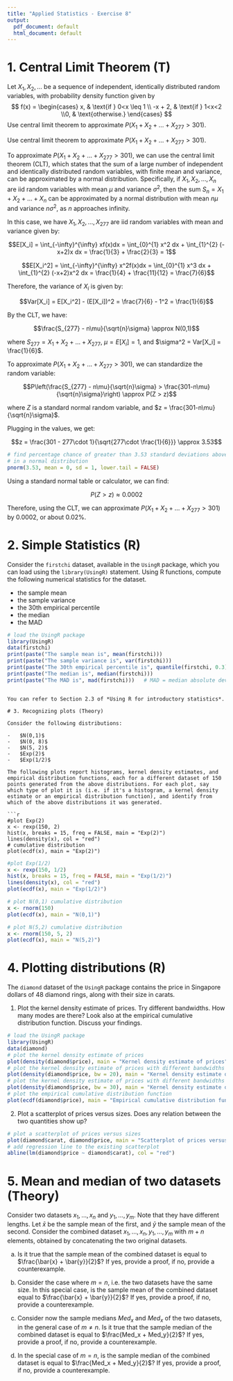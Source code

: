 ```yaml
---
title: "Applied Statistics - Exercise 8"
output:
  pdf_document: default
  html_document: default
---
```


# 1. Central Limit Theorem (T)

Let $X_1, X_2,\ldots$ be a sequence of independent, identically distributed random variables, with probability density function given by $$
f(x) = \begin{cases} x, & \text{if } 0<x \leq 1 \\ -x + 2, & \text{if } 1<x<2 \\0, & \text{otherwise.} \end{cases}
$$ Use central limit theorem to approximate $P(X_1 +X_2 + \ldots + X_{277} > 301)$.

Use central limit theorem to approximate $P(X_1 +X_2 + \ldots + X_{277} > 301)$.

To approximate $P(X_1 +X_2 + \ldots + X_{277} > 301)$, we can use the central limit theorem (CLT), which states that the sum of a large number of independent and identically distributed random variables, with finite mean and variance, can be approximated by a normal distribution. Specifically, if $X_1, X_2, \ldots, X_n$ are iid random variables with mean $\mu$ and variance $\sigma^2$, then the sum $S_n = X_1 + X_2 + \ldots + X_n$ can be approximated by a normal distribution with mean $n\mu$ and variance $n\sigma^2$, as $n$ approaches infinity.

In this case, we have $X_1, X_2, \ldots, X_{277}$ are iid random variables with mean and variance given by:

$$E[X_i] = \int_{-\infty}^{\infty} xf(x)dx = \int_{0}^{1} x^2 dx + \int_{1}^{2} (-x+2)x dx = \frac{1}{3} + \frac{2}{3} = 1$$

$$E[X_i^2] = \int_{-\infty}^{\infty} x^2f(x)dx = \int_{0}^{1} x^3 dx + \int_{1}^{2} (-x+2)x^2 dx = \frac{1}{4} + \frac{11}{12} = \frac{7}{6}$$

Therefore, the variance of $X_i$ is given by:

$$Var[X_i] = E[X_i^2] - (E[X_i])^2 = \frac{7}{6} - 1^2 = \frac{1}{6}$$

By the CLT, we have:

$$\frac{S_{277} - n\mu}{\sqrt{n}\sigma} \approx N(0,1)$$

where $S_{277} = X_1 + X_2 + \ldots + X_{277}$, $\mu = E[X_i] = 1$, and $\sigma^2 = Var[X_i] = \frac{1}{6}$.

To approximate $P(X_1 +X_2 + \ldots + X_{277} > 301)$, we can standardize the random variable:

$$P\left(\frac{S_{277} - n\mu}{\sqrt{n}\sigma} > \frac{301-n\mu}{\sqrt{n}\sigma}\right) \approx P(Z > z)$$

where $Z$ is a standard normal random variable, and $z = \frac{301-n\mu}{\sqrt{n}\sigma}$.

Plugging in the values, we get:

$$z = \frac{301 - 277\cdot 1}{\sqrt{277\cdot \frac{1}{6}}} \approx 3.53$$

```r
# find percentage chance of greater than 3.53 standard deviations above the mean
# in a normal distribution
pnorm(3.53, mean = 0, sd = 1, lower.tail = FALSE)
```

Using a standard normal table or calculator, we can find:

$$P(Z > z) \approx 0.0002$$

Therefore, using the CLT, we can approximate $P(X_1 +X_2 + \ldots + X_{277} > 301)$ by 0.0002, or about 0.02%.

# 2. Simple Statistics (R)

Consider the `firstchi` dataset, available in the `UsingR` package, which you can load using the `library(UsingR)` statement. Using R functions, compute the following numerical statistics for the dataset.

-   the sample mean
-   the sample variance
-   the 30th empirical percentile
-   the median
-   the MAD

```r
# load the UsingR package
library(UsingR)
data(firstchi)
print(paste("The sample mean is", mean(firstchi)))
print(paste("The sample variance is", var(firstchi)))
print(paste("The 30th empirical percentile is", quantile(firstchi, 0.3)))
print(paste("The median is", median(firstchi)))
print(paste("The MAD is", mad(firstchi)))   # MAD = median absolute deviation from the median
```
```

You can refer to Section 2.3 of *Using R for introductory statistics*.

# 3. Recognizing plots (Theory)

Consider the following distributions:

-   $N(0,1)$
-   $N(0, 8)$
-   $N(5, 2)$
-   $Exp(2)$
-   $Exp(1/2)$

The following plots report histograms, kernel density estimates, and empirical distribution functions, each for a different dataset of 150 points generated from the above distributions. For each plot, say which type of plot it is (i.e. if it's a histogram, a kernel density estimate or an empirical distribution function), and identify from which of the above distributions it was generated.

```r
#plot Exp(2)
x <- rexp(150, 2)
hist(x, breaks = 15, freq = FALSE, main = "Exp(2)")
lines(density(x), col = "red")
# cumulative distribution
plot(ecdf(x), main = "Exp(2)")
```

```r
#plot Exp(1/2)
x <- rexp(150, 1/2)
hist(x, breaks = 15, freq = FALSE, main = "Exp(1/2)")
lines(density(x), col = "red")
plot(ecdf(x), main = "Exp(1/2)")
```

```r
# plot N(0,1) cumulative distribution
x <- rnorm(150)
plot(ecdf(x), main = "N(0,1)")
```

```r
# plot N(5,2) cumulative distribution
x <- rnorm(150, 5, 2)
plot(ecdf(x), main = "N(5,2)")
```


# 4. Plotting distributions (R)

The `diamond` dataset of the `UsingR` package contains the price in Singapore dollars of 48 diamond rings, along with their size in carats.

1.  Plot the kernel density estimate of prices. Try different bandwidths. How many modes are there? Look also at the empirical cumulative distribution function. Discuss your findings.
```r
# load the UsingR package
library(UsingR)
data(diamond)
# plot the kernel density estimate of prices
plot(density(diamond$price), main = "Kernel density estimate of prices")
# plot the kernel density estimate of prices with different bandwidths
plot(density(diamond$price, bw = 20), main = "Kernel density estimate of prices with bandwidth = 20")
# plot the kernel density estimate of prices with different bandwidths
plot(density(diamond$price, bw = 30), main = "Kernel density estimate of prices with bandwidth = 30")
# plot the empirical cumulative distribution function
plot(ecdf(diamond$price), main = "Empirical cumulative distribution function of prices")
```

2.  Plot a scatterplot of prices versus sizes. Does any relation between the two quantities show up?

```r
# plot a scatterplot of prices versus sizes
plot(diamond$carat, diamond$price, main = "Scatterplot of prices versus sizes")
# add regression line to the existing scatterplot
abline(lm(diamond$price ~ diamond$carat), col = "red")
```

# 5. Mean and median of two datasets (Theory)

Consider two datasets $x_1, \dots, x_n$ and $y_1, \dots, y_m$. Note that they have different lengths. Let $\bar{x}$ be the sample mean of the first, and $\bar{y}$ the sample mean of the second. Consider the combined dataset $x_1, \dots, x_n, y_1, \dots, y_m$ with $m + n$ elements, obtained by concatenating the two original datasets.

a.  Is it true that the sample mean of the combined dataset is equal to $\frac{\bar{x} + \bar{y}}{2}$? If yes, provide a proof, if no, provide a counterexample.



b.  Consider the case where $m = n$, i.e. the two datasets have the same size. In this special case, is the sample mean of the combined dataset equal to $\frac{\bar{x} + \bar{y}}{2}$? If yes, provide a proof, if no, provide a counterexample.
c.  Consider now the sample medians $Med_x$ and $Med_x$ of the two datasets, in the general case of $m \ne n$. Is it true that the sample median of the combined dataset is equal to $\frac{Med_x + Med_y}{2}$? If yes, provide a proof, if no, provide a counterexample.
d.  In the special case of $m = n$, is the sample median of the combined dataset is equal to $\frac{Med_x + Med_y}{2}$? If yes, provide a proof, if no, provide a counterexample.
